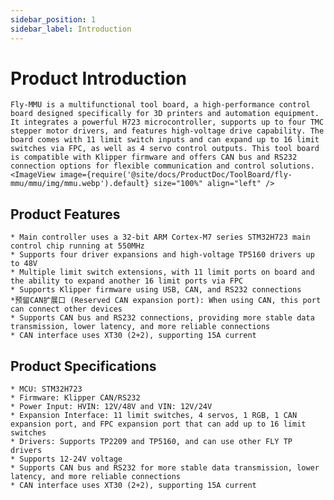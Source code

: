 ```yaml
---
sidebar_position: 1
sidebar_label: Introduction
---
```






# Product Introduction

    Fly-MMU is a multifunctional tool board, a high-performance control board designed specifically for 3D printers and automation equipment. It integrates a powerful H723 microcontroller, supports up to four TMC stepper motor drivers, and features high-voltage drive capability. The board comes with 11 limit switch inputs and can expand up to 16 limit switches via FPC, as well as 4 servo control outputs. This tool board is compatible with Klipper firmware and offers CAN bus and RS232 connection options for flexible communication and control solutions.
    <ImageView image={require('@site/docs/ProductDoc/ToolBoard/fly-mmu/mmu/img/mmu.webp').default} size="100%" align="left" />

## Product Features

    * Main controller uses a 32-bit ARM Cortex-M7 series STM32H723 main control chip running at 550MHz
    * Supports four driver expansions and high-voltage TP5160 drivers up to 48V
    * Multiple limit switch extensions, with 11 limit ports on board and the ability to expand another 16 limit ports via FPC
    * Supports Klipper firmware using USB, CAN, and RS232 connections
    *预留CAN扩展口 (Reserved CAN expansion port): When using CAN, this port can connect other devices
    * Supports CAN bus and RS232 connections, providing more stable data transmission, lower latency, and more reliable connections
    * CAN interface uses XT30 (2+2), supporting 15A current

## Product Specifications

    * MCU: STM32H723
    * Firmware: Klipper CAN/RS232
    * Power Input: HVIN: 12V/48V and VIN: 12V/24V
    * Expansion Interface: 11 limit switches, 4 servos, 1 RGB, 1 CAN expansion port, and FPC expansion port that can add up to 16 limit switches
    * Drivers: Supports TP2209 and TP5160, and can use other FLY TP drivers
    * Supports 12-24V voltage
    * Supports CAN bus and RS232 for more stable data transmission, lower latency, and more reliable connections
    * CAN interface uses XT30 (2+2), supporting 15A current